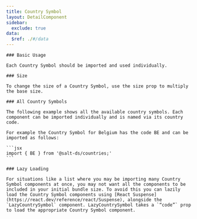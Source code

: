```yaml
---
title: Country Symbol
layout: DetailComponent
sidebar:
  exclude: true
data:
  $ref: ./#/data
---
```


<LivePreviewControls>
  <LivePreview componentName="country-symbol" exampleName="BasicUsage" title="Basic Usage">
    
    ### Basic Usage

    Each Country Symbol should be imported and used individually.

  </LivePreview>
  <LivePreview componentName="country-symbol" exampleName="Size" title="Size">

    ### Size

    To change the size of a Country Symbol, use the size prop to multiply the base size.

  </LivePreview>
  <LivePreview componentName="country-symbol" exampleName="AllCountrySymbols" title="AllCountrySymbols">

    ### All Country Symbols

    The following example shows all the available country symbols. Each component can be imported individually and is named via its country code.

    For example the Country Symbol for Belgium has the code BE and can be imported as follows:

    ```jsx
    import { BE } from '@salt-ds/countries;'
    ```

  </LivePreview>
  <LivePreview componentName="country-symbol" exampleName="LazyLoading" title="LazyLoading">

    ### Lazy Loading

    For situations like a list where you may be importing many Country Symbol components at once, you may not want all the components to be included in your initial bundle size. To avoid this you can lazily load the Country Symbol components using [React Suspense](https://react.dev/reference/react/Suspense), alongside the `LazyCountrySymbol` component. LazyCountrySymbol takes a `“code”` prop to load the appropriate Country Symbol component.

  </LivePreview>

</LivePreviewControls>
